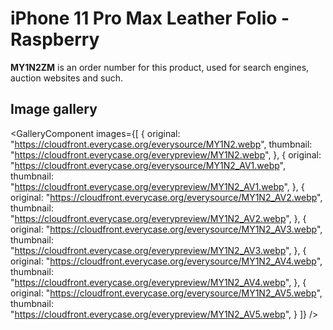 
# iPhone 11 Pro Max Leather Folio - Raspberry

<Callout type='info' emoji='👉🏻'>**MY1N2ZM** is an order number for this product, used for search engines, auction websites and such.</Callout>

## Image gallery

<GalleryComponent
    images={[
      {
        original: "https://cloudfront.everycase.org/everysource/MY1N2.webp",
        thumbnail: "https://cloudfront.everycase.org/everypreview/MY1N2.webp",
      },
      {
        original: "https://cloudfront.everycase.org/everysource/MY1N2_AV1.webp",
        thumbnail: "https://cloudfront.everycase.org/everypreview/MY1N2_AV1.webp",
      },
      {
        original: "https://cloudfront.everycase.org/everysource/MY1N2_AV2.webp",
        thumbnail: "https://cloudfront.everycase.org/everypreview/MY1N2_AV2.webp",
      },
      {
        original: "https://cloudfront.everycase.org/everysource/MY1N2_AV3.webp",
        thumbnail: "https://cloudfront.everycase.org/everypreview/MY1N2_AV3.webp",
      },
      {
        original: "https://cloudfront.everycase.org/everysource/MY1N2_AV4.webp",
        thumbnail: "https://cloudfront.everycase.org/everypreview/MY1N2_AV4.webp",
      },
      {
        original: "https://cloudfront.everycase.org/everysource/MY1N2_AV5.webp",
        thumbnail: "https://cloudfront.everycase.org/everypreview/MY1N2_AV5.webp",
      }
    ]}
  />
